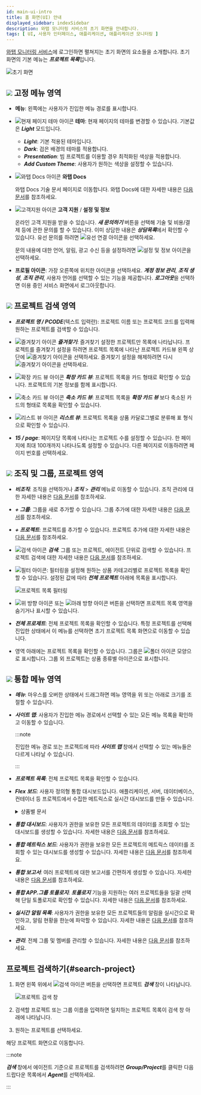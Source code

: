 ```yaml
---
id: main-ui-intro
title: 홈 화면(UI) 안내
displayed_sidebar: indexSidebar
description: 와탭 모니터링 서비스의 초기 화면을 안내합니다.
tags: [ UI, 사용자 인터페이스, 애플리케이션, 애플리케이션 모니터링 ]
---
```


[와탭 모니터링 서비스](https://service.whatap.io)에 로그인하면 펼쳐지는 초기 화면의 요소들을 소개합니다. 초기 화면의 기본 메뉴는 ***프로젝트 목록***입니다.

![초기 화면](/img/main-ui.png)

## ![](/img/number-01.png) 고정 메뉴 영역

* **메뉴**: 왼쪽에는 사용자가 진입한 메뉴 경로를 표시합니다.

* ![현재 페이지 테마 아이콘](/img/ico-theme.svg) **테마**: 현재 페이지의 테마를 변경할 수 있습니다. 기본값은 ***Light*** 모드입니다.

  * ***Light***: 기본 적용된 테마입니다.
  * ***Dark***: 검은 배경의 테마를 적용합니다.
  * ***Presentation***: 빔 프로젝트를 이용할 경우 최적화된 색상을 적용합니다.
  * ***Add Custom Theme***: 사용자가 원하는 색상을 설정할 수 있습니다.

* ![와탭 Docs 아이콘](/img/ic-guide.svg) **와탭 Docs**

  와탭 Docs 기술 문서 페이지로 이동합니다. 와탭 Docs에 대한 자세한 내용은 [다음 문서](welcome-to-whatapdocs)를 참조하세요.

* ![고객지원 아이콘](/img/ico-help.svg) **고객 지원** / **설정 및 정보**

  온라인 고객 지원을 받을 수 있습니다. ***새 문의하기*** 버튼을 선택해 기술 및 비용/결제 등에 관한 문의를 할 수 있습니다. 이미 상담한 내용은 ***상담목록***에서 확인할 수 있습니다. 유선 문의를 하려면 ![유선 연결 아이콘](/img/ico-tel.svg)을 선택하세요.

  문의 내용에 대한 언어, 알림, 광고 수신 등을 설정하려면 ![설정 및 정보 아이콘](/img/ico-setting.svg)을 선택하세요.

* **프로필 아이콘**: 가장 오른쪽에 위치한 아이콘을 선택하세요. ***계정 정보 관리***, ***조직 생성***, ***조직 관리***, 사용자 언어를 선택할 수 있는 기능을 제공합니다. ***로그아웃***을 선택하면 이용 중인 서비스 화면에서 로그아웃합니다.

## ![](/img/number-02.png) 프로젝트 검색 영역

* ***프로젝트 명 / PCODE***(텍스트 입력란): 프로젝트 이름 또는 프로젝트 코드를 입력해 원하는 프로젝트를 검색할 수 있습니다.

* ![즐겨찾기 아이콘](/img/ico-favorite.svg) ***즐겨찾기***: 즐겨찾기 설정한 프로젝트만 목록에 나타납니다. 프로젝트를 즐겨찾기 설정을 하려면 프로젝트 목록에 나타난 프로젝트 카드뷰 왼쪽 상단에 ![즐겨찾기 아이콘](/img/ico-favorite.svg)을 선택하세요. 즐겨찾기 설정을 해제하려면 다시 ![즐겨찾기 아이콘](/img/ico-favorite-set.svg)을 선택하세요.

* ![확장 카드 뷰 아이콘](/img/ico-extend-card-view.svg) ***확장 카드 뷰***: 프로젝트 목록을 카드 형태로 확인할 수 있습니다. 프로젝트의 기본 정보를 함께 표시합니다.

* ![축소 카드 뷰 아이콘](/img/ico-reduction-view.svg) ***축소 카드 뷰***: 프로젝트 목록을 ***확장 카드 뷰*** 보다 축소된 카드의 형태로 목록을 확인할 수 있습니다.

* ![리스트 뷰 아이콘](/img/ico-list-view.svg) ***리스트 뷰***: 프로젝트 목록을 상품 카달로그별로 분류해 표 형식으로 확인할 수 있습니다.

* ***15 / page***: 페이지당 목록에 나타나는 프로젝트 수를 설정할 수 있습니다. 한 페이지에 최대 100개까지 나타나도록 설정할 수 있습니다.  다른 페이지로 이동하려면 페이지 번호를 선택하세요.

## ![](/img/number-03.png) 조직 및 그룹, 프로젝트 영역

* ***비조직***: 조직을 선택하거나 ***조직*** > ***관리*** 메뉴로 이동할 수 있습니다. 조직 관리에 대한 자세한 내용은 [다음 문서](project/organization)를 참조하세요.

* ***+ 그룹***: 그룹을 새로 추가할 수 있습니다. 그룹 추가에 대한 자세한 내용은 [다음 문서](project/group)를 참조하세요.

* ***+ 프로젝트***: 프로젝트를 추가할 수 있습니다. 프로젝트 추가에 대한 자세한 내용은 [다음 문서](project/project-manage#create-project)를 참조하세요.

* ![검색 아이콘](/img/ico-search.svg) ***검색***: 그룹 또는 프로젝트, 에이전트 단위로 검색할 수 있습니다. 프로젝트 검색에 대한 자세한 내용은 [다음 문서](#search-project)를 참조하세요.

* ![필터 아이콘](/img/ico-filter.svg): 필터링을 설정해 원하는 상품 카테고리별로 프로젝트 목록을 확인할 수 있습니다. 설정된 값에 따라 ***전체 프로젝트*** 아래에 목록을 표시합니다.

  ![프로젝트 목록 필터링](/img/main-project-filter.png)

* ![위 방향 아이콘](/img/up-arrow.svg) 또는 ![아래 방향 아이콘](/img/down-arrow.svg) 버튼을 선택하면 프로젝트 목록 영역을 숨기거나 표시할 수 있습니다.

* ***전체 프로제트***: 전체 프로젝트 목록을 확인할 수 있습니다. 특정 프로젝트를 선택해 진입한 상태에서 이 메뉴를 선택하면 초기 프로젝트 목록 화면으로 이동할 수 있습니다.

* 영역 아래에는 프로젝트 목록을 확인할 수 있습니다. 그룹은 ![폴더 아이콘](/img/ico-group.svg) 모양으로 표시합니다. 그룹 외 프로젝트는 상품 종류별 아이콘으로 표시합니다.

## ![](/img/number-04.png) 통합 메뉴 영역

* ***메뉴***: 마우스를 오버한 상태에서 드래그하면 메뉴 영역을 위 또는 아래로 크기를 조절할 수 있습니다.

* ***사이트 맵***: 사용자가 진입한 메뉴 경로에서 선택할 수 있는 모든 메뉴 목록을 확인하고 이동할 수 있습니다.

  :::note

  진입한 메뉴 경로 또는 프로젝트에 따라 ***사이트 맵*** 창에서 선택할 수 있는 메뉴들은 다르게 나타날 수 있습니다.
  
  :::

* ***프로젝트 목록***: 전체 프로젝트 목록을 확인할 수 있습니다.

* ***Flex 보드***: 사용자 정의형 통합 대시보드입니다. 애플리케이션, 서버, 데이터베이스, 컨테이너 등 프로젝트에서 수집한 메트릭스로 실시간 대시보드를 만들 수 있습니다.

  <details>
  <summary>상품별 문서</summary>

  * [애플리케이션 모니터링 > Flex 보드](java/flex-board)
  * [서버 모니터링 > Flex 보드](server/flex-board)
  * [데이터베이스 모니터링 > Flex 보드](mysql/flex-board)
  * [쿠버네티스 모니터링 > Flex 보드](kubernetes/flex-board)
  * [Amazon ECS > Flex 보드](amazon-ecs/flexboard)
  * [Amazon CloudWatch > Flex 보드](amazon-cloudwatch/flexboard)
  * [Azure Monitor > Flex 보드](azure/flexboard)
  * [Naver Cloud Monitoring > Flex 보드](ncloud/flexboard)
  * [Oracle Cloud Monitor > Flex 보드](oracle-cloud/flexboard)

  </details>

* ***통합 대시보드***: 사용자가 권한을 보유한 모든 프로젝트의 데이터를 조회할 수 있는 대시보드를 생성할 수 있습니다. 자세한 내용은 [다음 문서](navigation/int-dashboard)를 참조하세요.

* ***통합 메트릭스 보드***: 사용자가 권한을 보유한 모든 프로젝트의 메트릭스 데이터를 조회할 수 있는 대시보드를 생성할 수 있습니다. 자세한 내용은 [다음 문서](navigation/int-metrics-board)를 참조하세요.

* ***통합 보고서***: 여러 프로젝트에 대한 보고서를 간편하게 생성할 수 있습니다. 자세한 내용은 [다음 문서](report/integrated-report)를 참조하세요.

* ***통합 APP.그룹 토폴로지***: ***토폴로지*** 기능을 지원하는 여러 프로젝트들을 일괄 선택해 단일 토폴로지로 확인할 수 있습니다. 자세한 내용은 [다음 문서](java/topology-type#int-topology)를 참조하세요.

* ***실시간 알림 목록***: 사용자가 권한을 보유한 모든 프로젝트들의 알림을 실시간으로 확인하고, 알림 현황을 한눈에 파악할 수 있습니다. 자세한 내용은 [다음 문서](notification/rt-notification)를 참조하세요.

* ***관리***: 전체 그룹 및 멤버를 관리할 수 있습니다. 자세한 내용은 [다음 문서](project/integrated-manage)를 참조하세요.

## 프로젝트 검색하기{#search-project}

1. 화면 왼쪽 위에서 ![검색 아이콘](/img/ico-search.svg) 버튼을 선택하면 프로젝트 ***검색*** 창이 나타납니다.

    ![프로젝트 검색 창](/img/search-project.png)

1. 검색할 프로젝트 또는 그룹 이름을 입력하면 일치하는 프로젝트 목록이 검색 창 아래에 나타납니다. 
  
1. 원하는 프로젝트를 선택하세요.

해당 프로젝트 화면으로 이동합니다.

:::note

***검색*** 창에서 에이전트 기준으로 프로젝트를 검색하려면 ***Group/Project***를 클릭한 다음 드랍다운 목록에서 ***Agent***를 선택하세요.

:::